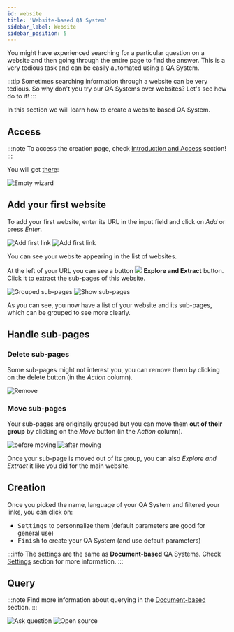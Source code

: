```yaml
---
id: website
title: 'Website-based QA System'
sidebar_label: Website
sidebar_position: 5
---
```



You might have experienced searching for a particular question on a website and then going through the entire page to find the answer. This is a very tedious task and can be easily automated using a QA System. 

:::tip
Sometimes searching information through a website can be very tedious. So why don't you try our QA Systems over websites?
Let's see how do to it!
:::

In this section we will learn how to create a website based QA System. 

## Access
:::note
To access the creation page, check [Introduction and Access](/tutorial-ui/access) section!
:::

You will get [there](https://app.qanswer.ai/qa-systems/website):

<Image src='/img/screenshots/tutorial-ui/website-based/website-empty.png' alt='Empty wizard'/>

## Add your first website

To add your first website, enter its URL in the input field and click on *Add* or press *Enter*.

<Tabs>
    <TabItem value='input' label='Input'>
        <Image src='/img/screenshots/tutorial-ui/website-based/website-first-input.png' alt='Add first link'/>
    </TabItem>
    <TabItem value='added' label='Added' default>
        <Image src='/img/screenshots/tutorial-ui/website-based/website-first-add.png' alt='Add first link'/>
    </TabItem>
</Tabs>

You can see your website appearing in the list of websites.

<Admonition type='info'>
    <p>
        At the left of your URL you can see a button 
        <span style={{ whiteSpace: 'nowrap' }}>
            <img src='/img/icons/search.svg' style={{ width: '30px', padding: '0 5px', verticalAlign: 'middle' }}/>
            <b style={{ verticalAlign: 'middle', color: '#3d82b3', marginRight: '10px' }}>Explore and Extract</b>
        </span>
        button. Click it to extract the sub-pages of this website.
    </p>
</Admonition>

<Tabs>
    <TabItem value='g1' label='Group sub-pages'>
        <Image src='/img/screenshots/tutorial-ui/website-based/website-after-extract.png' alt='Grouped sub-pages'/>
    </TabItem>
    <TabItem value='s1' label='Show sub-pages' default>
        <Image src='/img/screenshots/tutorial-ui/website-based/website-show-extracted.png' alt='Show sub-pages'/>
    </TabItem>
</Tabs>

As you can see, you now have a list of your website and its sub-pages, which can be grouped to see more clearly.

## Handle sub-pages
### Delete sub-pages

Some sub-pages might not interest you, you can remove them by clicking on the delete button (in the *Action* column).

<Image src='/img/screenshots/tutorial-ui/website-based/website-remove.png' alt='Remove'/>

### Move sub-pages

Your sub-pages are originally grouped but you can move them **out of their group** by clicking on the *Move* button (in the *Action* column).

<Tabs>
    <TabItem value='g1' label='Before' default>
        <Image src='/img/screenshots/tutorial-ui/website-based/website-move-sub-url.png' alt='before moving'/>
    </TabItem>
    <TabItem value='s1' label='After'>
        <Image src='/img/screenshots/tutorial-ui/website-based/website-after-moving-sub-url.png' alt='after moving'/>
    </TabItem>
</Tabs>

Once your sub-page is moved out of its group, you can also *Explore and Extract* it like you did for the main website.

## Creation
Once you picked the name, language of your QA System and filtered your links, you can click on:
* <kbd>Settings</kbd> to personnalize them (default parameters are good for general use)
* <kbd>Finish</kbd> to create your QA System (and use default parameters)

:::info
The settings are the same as **Document-based** QA Systems. Check [Settings](/tutorial-ui/document-based/upload-index#settings-optional) section for more information.
:::

## Query
:::note
Find more information about querying in the [Document-based](/tutorial-ui/document-based/query) section.
:::

<Tabs>
    <TabItem value='g1' label='Ask question' default>
        <Image src='/img/screenshots/tutorial-ui/website-based/query-qanswer.png' alt='Ask question'/>
    </TabItem>
    <TabItem value='s1' label='Open source'>
        <Image src='/img/screenshots/tutorial-ui/website-based/query-qanswer-source.png' alt='Open source'/>
    </TabItem>
</Tabs>
